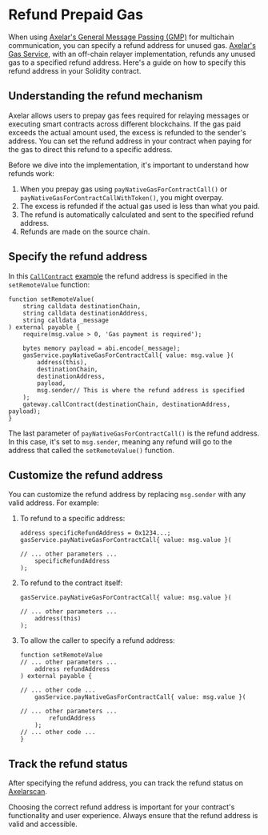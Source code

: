 # Refund Prepaid Gas

When using [Axelar's General Message Passing (GMP)](/dev/general-message-passing/overview/) for multichain communication, you can specify a refund address for unused gas. [Axelar's Gas Service](/dev/gas-service/intro/), with an off-chain relayer implementation, refunds any unused gas to a specified refund address. Here's a guide on how to specify this refund address in your Solidity contract.

## Understanding the refund mechanism

Axelar allows users to prepay gas fees required for relaying messages or executing smart contracts across different blockchains. If the gas paid exceeds the actual amount used, the excess is refunded to the sender's address. You can set the refund address in your contract when paying for the gas to direct this refund to a specific address.

Before we dive into the implementation, it's important to understand how refunds work:

1. When you prepay gas using `payNativeGasForContractCall()` or `payNativeGasForContractCallWithToken()`, you might overpay.
1. The excess is refunded if the actual gas used is less than what you paid.
1. The refund is automatically calculated and sent to the specified refund address.
1. Refunds are made on the source chain.

## Specify the refund address

In this [`CallContract`](https://github.com/axelarnetwork/axelar-examples/blob/main/examples/evm/call-contract/CallContract.sol) [example](https://github.com/axelarnetwork/axelar-examples/tree/main/examples/evm/call-contract) the refund address is specified in the `setRemoteValue` function:

```solidity
function setRemoteValue(
    string calldata destinationChain,
    string calldata destinationAddress,
    string calldata _message
) external payable {
    require(msg.value > 0, 'Gas payment is required');

    bytes memory payload = abi.encode(_message);
    gasService.payNativeGasForContractCall{ value: msg.value }(
        address(this),
        destinationChain,
        destinationAddress,
        payload,
        msg.sender// This is where the refund address is specified
    );
    gateway.callContract(destinationChain, destinationAddress, payload);
}
```

The last parameter of `payNativeGasForContractCall()` is the refund address. In this case, it's set to `msg.sender`, meaning any refund will go to the address that called the `setRemoteValue()` function.

## Customize the refund address

You can customize the refund address by replacing `msg.sender` with any valid address. For example:

1. To refund to a specific address:

   ```solidity
   address specificRefundAddress = 0x1234...;
   gasService.payNativeGasForContractCall{ value: msg.value }(

   // ... other parameters ...
       specificRefundAddress
   );
   ```

1. To refund to the contract itself:

   ```solidity
   gasService.payNativeGasForContractCall{ value: msg.value }(

   // ... other parameters ...
       address(this)
   );

   ```

1. To allow the caller to specify a refund address:

   ```solidity
   function setRemoteValue
   // ... other parameters ...
       address refundAddress
   ) external payable {

   // ... other code ...
       gasService.payNativeGasForContractCall{ value: msg.value }(

   // ... other parameters ...
           refundAddress
       );
   // ... other code ...
   }
   ```

## Track the refund status

After specifying the refund address, you can track the refund status on [Axelarscan](https://axelarscan.io/gmp/0x8955b3f97e2fdab2a1f9d83e6b2c71e7eba1d2d70732dbfb052be88b86d2e40f-12).

Choosing the correct refund address is important for your contract's functionality and user experience. Always ensure that the refund address is valid and accessible.
